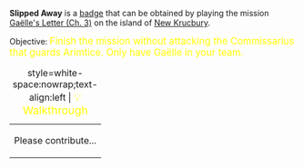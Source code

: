 '''Slipped Away''' is a [[Badges|badge]] that can be obtained by playing the mission [[Gaëlle's Letter (Ch. 3)]] on the island of [[New Krucbury]].

Objective: <big style="color:yellow">Finish the mission without attacking the Commissarius that guards Arimtice. Only have Gaëlle in your team.</big>

{| class="mw-collapsible mw-collapsed"
|+ style=white-space:nowrap;text-align:left | <big style="color:yellow">💡 Walkthrough</big>
|-
| Please contribute...
|}